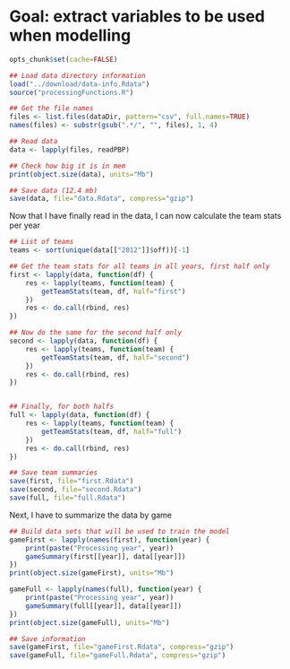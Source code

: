 Goal: extract variables to be used when modelling
=================================================

```r
opts_chunk$set(cache=FALSE)
```


```r
## Load data directory information
load("../download/data-info.Rdata")
source("processingFunctions.R")

## Get the file names
files <- list.files(dataDir, pattern="csv", full.names=TRUE)
names(files) <- substr(gsub(".*/", "", files), 1, 4)

## Read data
data <- lapply(files, readPBP)

## Check how big it is in mem
print(object.size(data), units="Mb")

## Save data (12.4 mb)
save(data, file="data.Rdata", compress="gzip")
```


Now that I have finally read in the data, I can now calculate the team stats per year


```r
## List of teams
teams <- sort(unique(data[["2012"]]$off))[-1]

## Get the team stats for all teams in all years, first half only
first <- lapply(data, function(df) {
	res <- lapply(teams, function(team) {
		getTeamStats(team, df, half="first")
	})
	res <- do.call(rbind, res)
})

## Now do the same for the second half only
second <- lapply(data, function(df) {
	res <- lapply(teams, function(team) {
		getTeamStats(team, df, half="second")
	})
	res <- do.call(rbind, res)
})


## Finally, for both halfs
full <- lapply(data, function(df) {
	res <- lapply(teams, function(team) {
		getTeamStats(team, df, half="full")
	})
	res <- do.call(rbind, res)
})

## Save team summaries
save(first, file="first.Rdata")
save(second, file="second.Rdata")
save(full, file="full.Rdata")
```

Next, I have to summarize the data by game

```r
## Build data sets that will be used to train the model
gameFirst <- lapply(names(first), function(year) {
	print(paste("Processing year", year))
	gameSummary(first[[year]], data[[year]])
})
print(object.size(gameFirst), units="Mb")

gameFull <- lapply(names(full), function(year) {
	print(paste("Processing year", year))
	gameSummary(full[[year]], data[[year]])
})
print(object.size(gameFull), units="Mb")

## Save information
save(gameFirst, file="gameFirst.Rdata", compress="gzip")
save(gameFull, file="gameFull.Rdata", compress="gzip")

```




